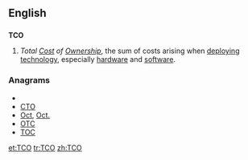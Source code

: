 ==English==
{{wikipedia}}

==={{initialism}}===
'''TCO'''

# ''Total [[cost|Cost]] of [[ownership|Ownership]]'', the sum of costs arising when [[deploy]]ing [[technology]], especially [[hardware]] and [[software]].

===Anagrams===
* {{alphagram|[[cot#English|cot]]}} 
* [[CTO#English|CTO]]
* [[Oct#English|Oct]], [[Oct.#English|Oct.]]
* [[OTC#English|OTC]]
* [[TOC#English|TOC]]


[[et:TCO]]
[[tr:TCO]]
[[zh:TCO]]